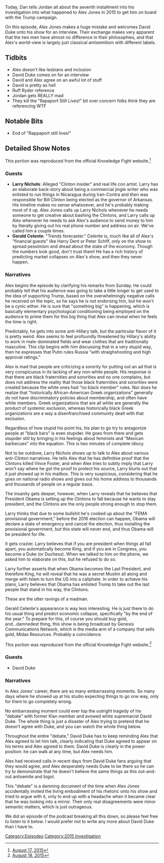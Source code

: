 {{Episode
    | title             = August 17-18, 2015
    | caption           = [https://knowledgefight.libsyn.com/knowledge-fight-august-17-18 Listen to this episode on Libsyn]
    | episodeNumber     = 59
    | length            = 02:18:27
    | airDate           = June 30, 2017
    | coverageStartDate = August 17, 2015
    | coverageEndDate   = August 18, 2015
    | episodeType       = [[:Category:2015 Investigation|2015 Investigation]]
    | appearance        = [[David Duke]]
    | beverage          = Salted Caramel Mocha from Starbucks
    | previousEpisode   = [[58: June 23, 2017]]
    | nextEpisode       = [[60: Mars Colonies]]
}}

{{Stub}}

Today, Dan tells Jordan all about the seventh installment into his investigation into what happened to Alex Jones in 2015 to get him on board with the Trump campaign.

On this episode, Alex Jones makes a huge mistake and welcomes David Duke onto his show for an interview. Their exchange makes very apparent that the two men have almost no difference in their philosophies, and that Alex's world-view is largely just classical antisemitism with different labels.

==Tidbits==

*Alex doesn't like lesbians and inclusion
*David Duke comes on for an interview
*David and Alex agree on an awful lot of stuff
*David is pretty as hell
*Ruff Ryder reference
*Jordan gets REALLY mad
*They kill the "Rapaport Still Lives!" bit over concern folks think they are referencing WTF

==Notable Bits==

*End of "Rappaport still lives!"

==Detailed Show Notes==

This portion was reproduced from the official Knowledge Fight website.<ref>[https://knowledgefight.com/the-past/2015/8/17/august-17-2015 August 17, 2015]</ref>

===Guests===

*'''Larry Nichols''': Alleged "Clinton insider" and real life con artist. Larry has an elaborate back-story about being a commercial jingle writer who was enlisted to run things in Nicaragua during Iran-Contra and then was responsible for Bill Clinton being elected as the governor of Arkansas. His timeline makes no sense whatsoever, and he's probably making most of it up. Alex Jones calls up Larry Nichols whenever he needs someone to get creative about bashing the Clintons, and Larry calls up Alex whenever he needs to ask Alex's audience to send money to him by literally giving out his real phone number and address on air. We've called him a couple times.
*'''Gerald Celente''': "Trends forecaster." Celente is, much like all of Alex's "financial guests" like Harry Dent or Peter Schiff, only on the show to spread pessimism and dread about the state of the economy. Though the numbers look good, don't trust them! He has a rich history of predicting market collapses on Alex's show, and then they never happen.

===Narratives===

Alex begins the episode by clarifying his remarks from Sunday. He could probably tell that his audience was going to take a little longer to get used to the idea of supporting Trump, based on the overwhelmingly negative calls he received on the topic, so he says he is not endorsing him, but he won't be a cynic either. He is sure that "something big" is happening, which is basically elementary psychological conditioning being employed on the audience to prime them for this big thing that Alex can reveal when he feels the time is right.

Predictably, he gets into some anti-Hillary talk, but the particular flavor of it is pretty weird. Alex seems to feel profoundly threatened by Hillary's ability to work in male-dominated fields and wear clothes that are traditionally masculine. This clip begins with him discussing that in a very stupid way, then he expresses that Putin rules Russia "with straighshooting and high approval ratings."

Alex is mad that people are criticizing a sorority for putting out an ad that is very conspicuous in its lacking of any non-white people. His response is that there are black fraternities and sororities and no one complains, but does not address the reality that those black fraternities and sororities were created because the white ones had "no black member" rules. Nor does he realize that "historically African-American Greek organizations" generally do not have discriminatory policies about membership, and often have white members. Greek organizations that are all white are generally the product of systemic exclusion, whereas historically black Greek organizations are a way a disenfranchised community dealt with that exclusion.

Regardless of how stupid his point his, his plan to go try to antagonize people at "black bars" is even stupider. He goes from there and gets stupider still by bringing in his feelings about feminists and "Mexican barbecues" into the equation. This is two minutes of complete idiocy.

Not to be outdone, Larry Nichols shows up to talk to Alex about various anti-Clinton narratives. He tells Alex that he has definitive proof that the Clintons killed Vince Foster, and when Alex tries to subtly imply that Larry won't say where he got the proof to protect his source, Larry blurts out that it just showed up in his mailbox. This is very suspicious, considering that he goes on national radio shows and gives out his home address to thousands and thousands of people on a regular basis.

The insanity gets deeper, however, when Larry reveals that he believes that President Obama is setting up the Clintons to fall because he wants to stay president, and the Clintons are the only people strong enough to stop them.

Larry thinks that due to some bullshit he's cooked up about the "FEMA provisional government," before the 2016 election can happen, Obama will declare a state of emergency and cancel the election, thus installing the provisional government, but this state will never end, and thus Obama will be president for life.

It gets crazier. Larry believes that if you are president when things all fall apart, you automatically become King, and if you are in Congress, you become a Duke (or Duchess). When we talked to him on the phone, we asked him to elaborate on this, but he refused to do so.

Larry further asserts that when Obama becomes the Last President, and therefore King, he will reveal that he was a secret Muslim all along and merge with Islam to turn the US into a caliphate. In order to achieve his plans, Larry believes that Obama has enlisted Trump to take out the last people that stand in his way, the Clintons.

These are the utter ravings of a madman.

Gerald Celente's appearance is way less interesting. He is just there to do his usual thing and predict economic collapse, specifically "by the end of the year." To prepare for this, of course you should buy gold, and...damnedest thing, this show is being broadcast by Genesis Communications Network, which is the media arm of a company that sells gold, Midas Resources. Probably a coincidence.

This portion was reproduced from the official Knowledge Fight website.<ref>[https://knowledgefight.com/the-past/2015/8/18/august-18-2015 August 18, 2015]</ref>

===Guests===

*David Duke

===Narratives===

In Alex Jones' career, there are so many embarrassing moments. So many days where he showed up at his studio expecting things to go one way, only for them to go completely wrong.

No embarrassing moment could ever top the outright tragedy of his "debate" with former Klan member and avowed white supremacist David Duke. The whole thing is just a disaster of Alex trying to pretend that he doesn't agree with Duke, and you can watch the whole thing below.

Throughout the entire "debate," David Duke has to keep reminding Alex that Alex agreed to let him talk, clearly indicating that Duke agreed to appear on his terms and Alex agreed to them. David Duke is clearly in the power position: he can walk at any time, but Alex needs him.

Alex had received calls in recent days from David Duke fans arguing that they would agree, and Alex desperately needs Duke to be there so he can try to demonstrate that he doesn't believe the same things as this out-and-out antisemite and bigot.

This "debate" is a damning document of the time when Alex Jones accidentally invited the living embodiment of his rhetoric onto his show and tried to argue with it, only to end up with a headache when it became clear that he was looking into a mirror. Their only real disagreements were minor semantic matters, which is just outrageous.

We did an episode of the podcast breaking all this down, so please feel free to listen to it below. I would prefer not to write any more about David Duke than I have to.

[[Category:Episodes]]
[[Category:2015 Investigation]]
